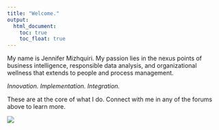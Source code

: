 ```yaml
---
title: "Welcome."
output: 
  html_document:
    toc: true
    toc_float: true
---
```



My name is Jennifer Mizhquiri. My passion lies in the nexus points of business intelligence, responsible data analysis, and organizational wellness that extends to people and process management.



_Innovation. Implementation. Integration._ 

These are at the core of what I do. Connect with me in any of the forums above to learn more. 


![](https://upload.wikimedia.org/wikipedia/commons/f/fe/Puzzle.jpg)
